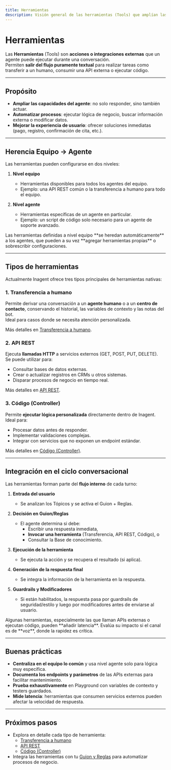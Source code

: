 ```yaml
---
title: Herramientas
description: Visión general de las herramientas (Tools) que amplían las capacidades de un agente, cómo se heredan entre equipo y agente y cómo se integran en el flujo conversacional.
---
```



# Herramientas

Las **Herramientas** (Tools) son **acciones o integraciones externas** que un agente puede ejecutar durante una conversación.  
Permiten **salir del flujo puramente textual** para realizar tareas como transferir a un humano, consumir una API externa o ejecutar código.

---

## Propósito

- **Ampliar las capacidades del agente**: no solo responder, sino también actuar.  
- **Automatizar procesos**: ejecutar lógica de negocio, buscar información externa o modificar datos.  
- **Mejorar la experiencia de usuario**: ofrecer soluciones inmediatas (pago, registro, confirmación de cita, etc.).

---

## Herencia Equipo → Agente

Las herramientas pueden configurarse en dos niveles:

1. **Nivel equipo**  
   - Herramientas disponibles para todos los agentes del equipo.  
   - Ejemplo: una API REST común o la transferencia a humano para todo el equipo.

2. **Nivel agente**  
   - Herramientas específicas de un agente en particular.  
   - Ejemplo: un script de código solo necesario para un agente de soporte avanzado.

<Callout type="info">
Las herramientas definidas a nivel equipo **se heredan automáticamente** a los agentes,  
que pueden a su vez **agregar herramientas propias** o sobrescribir configuraciones.
</Callout>

---

## Tipos de herramientas

Actualmente Inagent ofrece tres tipos principales de herramientas nativas:

### 1. Transferencia a humano
Permite derivar una conversación a un **agente humano** o a un **centro de contacto**, conservando el historial, las variables de contexto y las notas del bot.  
Ideal para casos donde se necesita atención personalizada.

Más detalles en [Transferencia a humano](../tools/human-handoff).

### 2. API REST
Ejecuta **llamadas HTTP** a servicios externos (GET, POST, PUT, DELETE).  
Se puede utilizar para:
- Consultar bases de datos externas.
- Crear o actualizar registros en CRMs u otros sistemas.
- Disparar procesos de negocio en tiempo real.

Más detalles en [API REST](../tools/rest-api).

### 3. Código (Controller)
Permite **ejecutar lógica personalizada** directamente dentro de Inagent.  
Ideal para:
- Procesar datos antes de responder.
- Implementar validaciones complejas.
- Integrar con servicios que no exponen un endpoint estándar.

Más detalles en [Código (Controller)](../tools/code).

---

## Integración en el ciclo conversacional

Las herramientas forman parte del **flujo interno** de cada turno:

1. **Entrada del usuario**  
   - Se analizan los Tópicos y se activa el Guion + Reglas.

2. **Decisión en Guion/Reglas**  
   - El agente determina si debe:
     - Escribir una respuesta inmediata,
     - **Invocar una herramienta** (Transferencia, API REST, Código), o
     - Consultar la Base de conocimiento.

3. **Ejecución de la herramienta**  
   - Se ejecuta la acción y se recupera el resultado (si aplica).

4. **Generación de la respuesta final**  
   - Se integra la información de la herramienta en la respuesta.

5. **Guardrails y Modificadores**  
   - Si están habilitados, la respuesta pasa por guardrails de seguridad/estilo y luego por modificadores antes de enviarse al usuario.

<Callout type="tip">
Algunas herramientas, especialmente las que llaman APIs externas o ejecutan código,  
pueden **añadir latencia**. Evalúa su impacto si el canal es de **voz**, donde la rapidez es crítica.
</Callout>

---

## Buenas prácticas

- **Centraliza en el equipo lo común** y usa nivel agente solo para lógica muy específica.  
- **Documenta los endpoints y parámetros** de las APIs externas para facilitar mantenimiento.  
- **Prueba exhaustivamente** en Playground con variables de contexto y testers guardados.  
- **Mide latencia**: herramientas que consumen servicios externos pueden afectar la velocidad de respuesta.

---

## Próximos pasos

- Explora en detalle cada tipo de herramienta:
  - [Transferencia a humano](../tools/human-handoff)
  - [API REST](../tools/rest-api)
  - [Código (Controller)](../tools/code)
- Integra las herramientas con tu [Guion y Reglas](../agents/behavior) para automatizar procesos de negocio.

